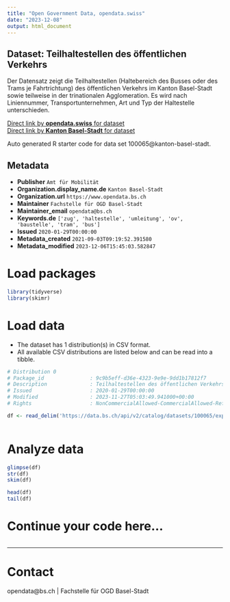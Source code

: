 ```yaml
---
title: "Open Government Data, opendata.swiss"
date: "2023-12-08"
output: html_document
---
```


## Dataset: Teilhaltestellen des öffentlichen Verkehrs

Der Datensatz zeigt die Teilhaltestellen (Haltebereich des Busses oder des Trams je Fahrtrichtung) des öffentlichen Verkehrs im Kanton Basel-Stadt sowie teilweise in der trinationalen Agglomeration. Es wird nach Liniennummer, Transportunternehmen, Art und Typ der Haltestelle unterschieden. 

[Direct link by **opendata.swiss** for dataset](https://opendata.swiss/de/dataset/teilhaltestellen-des-offentlichen-verkehrs)<br>
[Direct link by **Kanton Basel-Stadt** for dataset](https://data.bs.ch/explore/dataset/100065/)

Auto generated R starter code for data set 100065@kanton-basel-stadt.

## Metadata

- **Publisher** `Amt für Mobilität`
- **Organization.display_name.de** `Kanton Basel-Stadt`
- **Organization.url** `https://www.opendata.bs.ch`
- **Maintainer** `Fachstelle für OGD Basel-Stadt`
- **Maintainer_email** `opendata@bs.ch`
- **Keywords.de** `['zug', 'haltestelle', 'umleitung', 'ov', 'baustelle', 'tram', 'bus']`
- **Issued** `2020-01-29T00:00:00`
- **Metadata_created** `2021-09-03T09:19:52.391580`
- **Metadata_modified** `2023-12-06T15:45:03.582847`


# Load packages

```r

library(tidyverse)
library(skimr)

```

# Load data

-   The dataset has 1 distribution(s) in CSV format.
-   All available CSV distributions are listed below and can be read into a tibble.

```r

# Distribution 0
# Package_id               : 9c9b5eff-d36e-4323-9e9e-9dd1b17812f7
# Description              : Teilhaltestellen des öffentlichen Verkehrs (csv)
# Issued                   : 2020-01-29T00:00:00
# Modified                 : 2023-11-27T05:03:49.941000+00:00
# Rights                   : NonCommercialAllowed-CommercialAllowed-ReferenceRequired

df <- read_delim('https://data.bs.ch/api/v2/catalog/datasets/100065/exports/csv')



```

# Analyze data

```r

glimpse(df)
str(df)
skim(df)

head(df)
tail(df)

```

# Continue your code here...

```r

```

------------------------------------------------------------------------

# Contact

opendata@bs.ch | Fachstelle für OGD Basel-Stadt
